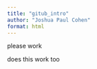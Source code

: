 ```yaml
---
title: "gitub_intro"
author: "Joshua Paul Cohen"
format: html
---
```


please work

does this work too